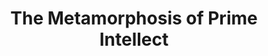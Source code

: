 ---
title: "The Metamorphosis of Prime Intellect"
bookCover: "/assets/book-covers/the-metamorphosis-of-prime-intellect.jpg"
bookAuthor: "Roger Williams"
rating: 8
done: false
tags: []
summary: false
detailedNotes: false
amazonLink: ""
amazonAffiliateLink: ""
---